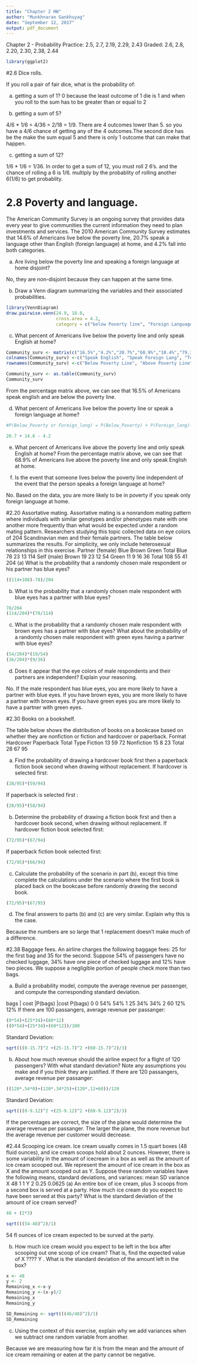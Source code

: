```yaml
---
title: "Chapter 2 HW"
author: "Munkhnaran Gankhuyag"
date: "September 12, 2017"
output: pdf_document
---
```

Chapter 2 - Probability
Practice: 2.5, 2.7, 2.19, 2.29, 2.43
Graded: 2.6, 2.8, 2.20, 2.30, 2.38, 2.44

```r
library(ggplot2)

```


#2.6 Dice rolls. 

If you roll a pair of fair dice, what is the probability of:

(a) getting a sum of 1? 
0 because the least outcome of 1 die is 1 and when you roll to the sum has to be greater than or equal to 2

(b) getting a sum of 5?

4/6 * 1/6 = 4/36 = 2/18 = 1/9.
There are 4 outcomes lower than 5. so you have a 4/6 chance of getting any of the 4 outcomes.The second dice has be the make the sum equal 5 and there is only 1 outcome that can make that happen.

(c) getting a sum of 12?

1/6 * 1/6 = 1/36.
In order to get a sum of 12, you must roll 2 6's. and the chance of rolling a 6 is 1/6. multiply by the probablity of rolling another 6(1/6) to get probablity.

# 2.8 Poverty and language.

The American Community Survey is an ongoing survey that provides data every year to give communities the current information they need to plan investments and services. The 2010 American Community Survey estimates that 14.6% of Americans live below the poverty line, 20.7% speak a language other than English (foreign language) at home, and 4.2% fall into both categories.

(a) Are living below the poverty line and speaking a foreign language at home disjoint?

No, they are non-disjoint because they can happen at the same time.

(b) Draw a Venn diagram summarizing the variables and their associated probabilities.

```r
library(VennDiagram)
draw.pairwise.venn(24.9, 18.8, 
                   cross.area = 4.2, 
                   category = c("below Poverty line", "Foreign Language"),cat.cex = .5)

```

(c) What percent of Americans live below the poverty line and only speak English at home?

```r
Community_surv <- matrix(c("16.5%","4.2%","20.7%","68.9%","10.4%","79.3%","85.4%","14.6%","100%"),ncol = 3, byrow = TRUE)
colnames(Community_surv) <-c("Speak English", "Speak Foreign Lang", "Total")
rownames(Community_surv) <-c("Below Poverty Line", "Above Poverty Line", "Total")

Community_surv <- as.table(Community_surv)
Community_surv
```


From the percentage matrix above, we can see that 16.5% of Americans speak english and are below the poverty line.

(d) What percent of Americans live below the poverty line or speak a foreign language at home?
```r
#P(Below_Poverty or Foreign_lang) = P(Below_Poverty) + P(Foreign_lang)- P(Below_Poverty and Foreign_lang)

20.7 + 14.6 - 4.2

```


(e) What percent of Americans live above the poverty line and only speak English at home?
From the percentage matrix above, we can see that 68.9% of Americans live above the poverty line and only speak English at home.

(f) Is the event that someone lives below the poverty line independent of the event that the person
speaks a foreign language at home?

No. Based on the data, you are more likely to be in poverty if you speak only foreign language at home. 

#2.20 Assortative mating.
Assortative mating is a nonrandom mating pattern where individuals with similar genotypes and/or phenotypes mate with one another more frequently than what would be expected under a random mating pattern. Researchers studying this topic collected data on eye colors of 204 Scandinavian men and their female partners. The table below summarizes the results. For simplicity, we only include heterosexual relationships in this exercise.
                  Partner (female)
                      Blue Brown Green Total
                Blue    78  23    13    114
Self (male)     Brown   19  23    12    54
                Green   11  9     16    36
                Total   108 55    41    204
(a) What is the probability that a randomly chosen male respondent or his partner has blue eyes?

```r
((114+108)-78)/204
```

(b) What is the probability that a randomly chosen male respondent with blue eyes has a partner
with blue eyes?

```r
78/204
(114/204)*(78/114)
```

(c) What is the probability that a randomly chosen male respondent with brown eyes has a partner
with blue eyes? What about the probability of a randomly chosen male respondent with green
eyes having a partner with blue eyes?
```r
(54/204)*(19/54)
(36/204)*(9/36)
```

(d) Does it appear that the eye colors of male respondents and their partners are independent?
Explain your reasoning.  

No. If the male respondent has blue eyes, you are more likely to have a partner with blue eyes. If you have brown eyes, you are more likely to have a partner with brown eyes. If you have green eyes you are more likely to have a partner with green eyes.              

#2.30 Books on a bookshelf.

The table below shows the distribution of books on a bookcase based on whether they are nonfiction or fiction and hardcover or paperback.
                       Format
                Hardcover Paperback Total
Type    Fiction     13        59      72
      Nonfiction    15        8       23
          Total     28        67      95
          
(a) Find the probability of drawing a hardcover book first then a paperback fiction book second
when drawing without replacement.
If hardcover is selected first:
```r
(28/95)*(59/94) 
```
If paperback is selected first :
```r
(28/95)*(58/94)
```

(b) Determine the probability of drawing a fiction book first and then a hardcover book second, when drawing without replacement.
If hardcover fiction book selected first:
```r
(72/95)*(67/94)
```
If paperback fiction book selected first:
```r
(72/95)*(66/94)
```

(c) Calculate the probability of the scenario in part (b), except this time complete the calculations
under the scenario where the first book is placed back on the bookcase before randomly drawing
the second book.

```r
(72/95)*(67/95)
```

(d) The final answers to parts (b) and (c) are very similar. Explain why this is the case.

Because the numbers are so large that 1 replacement doesn't make much of a difference.


#2.38 Baggage fees.
An airline charges the following baggage fees: 25 for the first bag and 35 for the second. Suppose 54% of passengers have no checked luggage, 34% have one piece of checked luggage and 12% have two pieces. We suppose a negligible portion of people check more
than two bags.
 
(a) Build a probability model, compute the average revenue per passenger, and compute the
corresponding standard deviation.

bags | cost |P(bags) |cost P(bags)
  0     0     54%      54%
  1     25    34%      34%
  2     60    12%      12%
If there are 100 passangers, average revenue per passanger:  
```r
(0*54)+(25*34)+(60*12)
((0*54)+(25*34)+(60*12))/100
```
Standard Deviation:
```r
sqrt(((0-15.7)^2 +(25-15.7)^2 +(60-15.7)^2)/3)
```
  
(b) About how much revenue should the airline expect for a flight of 120 passengers? With what standard deviation? Note any assumptions you make and if you think they are justified.
If there are 120 passangers, average revenue per passanger: 
```r
((120*.54*0)+(120*.34*25)+(120*.12+60))/120

```
Standard Deviation:
```r
sqrt(((0-9.12)^2 +(25-9.12)^2 +(60-9.12)^2)/3)
```
If the percentages are correct, the size of the plane would determine the average revenue per passanger. The larger the plane, the more revenue but the average revenue per customer would decrease.


#2.44 Scooping ice cream. 
Ice cream usually comes in 1.5 quart boxes (48 fluid ounces), and ice cream scoops hold about 2 ounces. However, there is some variability in the amount of icecream in a box as well as the amount of ice cream scooped out. We represent the amount of ice cream in the box as X and the amount scooped out as Y. Suppose these random variables have the following means, standard deviations, and variances:
          mean  SD  variance
        X   48  1     1
        Y   2   0.25  0.0625
(a) An entire box of ice cream, plus 3 scoops from a second box is served at a party. How much ice cream do you expect to have been served at this party? What is the standard deviation of the amount of ice cream served?
```r
48 + (2*3)

sqrt(((54-48)^2)/1)
```
54 fl ounces of ice cream expected to be surved at the party.

(b) How much ice cream would you expect to be left in the box after scooping out one scoop of ice cream? That is, find the expected value of X ???? Y . What is the standard deviation of the amount left in the box?
```r
x <- 48 
y <- 2
Remaining_x <-x-y
Remaining_y <-(x-y)/2
Remaining_x
Remaining_y

SD_Remaining <- sqrt(((46/48)^2)/1)
SD_Remaining
```

(c) Using the context of this exercise, explain why we add variances when we subtract one random variable from another.

Because we are measuring how far it is from the mean and the amount of ice cream remaining or eaten at the party cannot be negative.



